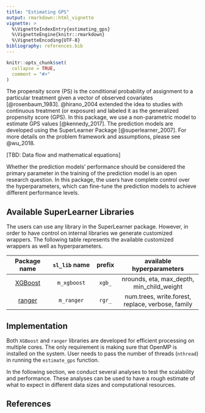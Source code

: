 ```yaml
---
title: "Estimating GPS"
output: rmarkdown::html_vignette
vignette: >
  %\VignetteIndexEntry{estimating_gps}
  %\VignetteEngine{knitr::rmarkdown}
  %\VignetteEncoding{UTF-8}
bibliography: references.bib
---
```


```r
knitr::opts_chunk$set(
  collapse = TRUE,
  comment = "#>"
)
```

The propensity score (PS) is the conditional probability of assignment to a 
particular treatment given a vector of observed covariates [@rosenbaum_1983]. 
@hirano_2004 extended the idea to studies with continuous treatment (or exposure) 
and labeled it as the generalized propensity score (GPS). In this package, we use 
a non-parametric model to estimate GPS values [@kennedy_2017]. The prediction 
models are developed using the SuperLearner Package [@superlearner_2007]. 
For more details on the problem framework and assumptions, please see @wu_2018.

[TBD: Data flow and mathematical equations]

Whether the prediction models' performance should be considered the primary 
parameter in the training of the prediction model is an open research question. 
In this package, the users have complete control over the hyperparameters, which 
can fine-tune the prediction models to achieve different performance levels. 


## Available SuperLearner Libraries

The users can use any library in the SuperLearner package. However, in order to 
have control on internal libraries we generate customized wrappers. The following 
table represents the available customized wrappers as well as hyperparameters.

| Package name | `sl_lib` name | prefix| available hyperparameters |
|:------------:|:-------------:|:-----:|:-------------------------:|
| [XGBoost](https://xgboost.readthedocs.io/en/latest/index.html)| `m_xgboost` | `xgb_`|  nrounds, eta, max_depth, min_child_weight |
| [ranger](https://cran.r-project.org/web/packages/ranger/index.html) |`m_ranger`| `rgr_` | num.trees, write.forest, replace, verbose, family |


## Implementation

Both `XGBoost` and `ranger` libraries are developed for efficient processing on 
multiple cores. The only requirement is making sure that OpenMP is installed on 
the system. User needs to pass the number of threads (`nthread`) in running the 
`estimate_gps` function.

In the following section, we conduct several analyses to test the scalability and
performance. These analyses can be used to have a rough estimate of what to expect
in different data sizes and computational resources.




## References
